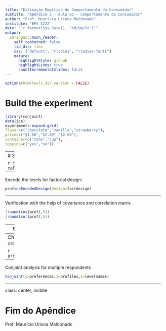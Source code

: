 ```yaml
---
title: "Estimação Empírica do Comportamento do Consumidor"
subtitle: "Apêndice 3 - Aula 03 - Comportamento do Consumidor"
author: "Prof. Mauricio Uriona Maldonado"
institute: "EPS 5222"
date: "`r format(Sys.Date(), '%d/%m/%Y')`"
output:
  xaringan::moon_reader:
    self_contained: false
    lib_dir: libs
    css: ["default", "rladies", "rladies-fonts"]
    nature:
      highlightStyle: github
      highlightLines: true
      countIncrementalSlides: false
---
```



```r
options(htmltools.dir.version = FALSE)
```


# Build the experiment


```r
library(conjoint)
data(ice)
experiment<-expand.grid(
flavor=c("chocolate","vanilla","strawberry"),
price=c("$1.50","$2.00","$2.50"),
container=c("cone","cup"),
topping=c("yes","no"))
```

---
# Set the fractional factorial design

```r
factdesign<-caFactorialDesign(data=experiment,type="orthogonal")
```


---

Encode the levels for factorial design:

```r
prof=caEncodedDesign(design=factdesign)
```

---

Verification with the help of covariance and correlation matrix

```r
(round(cov(prof),5))
(round(cor(prof),5))
```


----
Sett the data: pref, profiles, profiles

```r
#the preferences of one or more respondents
pref=ipref 
pref
# profiles to vote by the survey respondents
profiles= iprof
profiles
#the levels of the attributes
levelnames=ilevn
levelnames
```


---
Change the data format, from rank ordering to into importance assessments

```r
preferences=caRankToScore(y.rank=pref)
```


----
Conjoint analysis for multiple respondents

```r
Conjoint(y=preferences,x=profiles,z=levelnames)
```

---

class: center, middle

# Fim do Apêndice

Prof. Mauricio Uriona Maldonado

